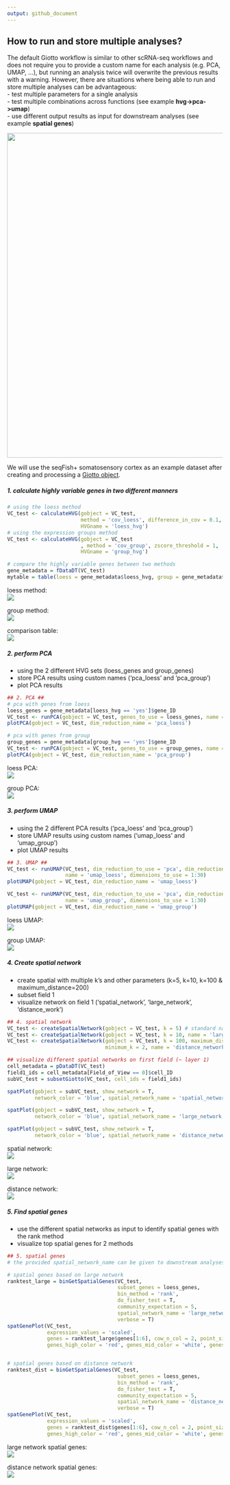```yaml
---
output: github_document
---
```


## How to run and store multiple analyses?

The default Giotto workflow is similar to other scRNA-seq workflows and does not require you to provide a custom name for each analysis (e.g. PCA, UMAP, ...), but running an analysis twice will overwrite the previous results with a warning. However, there are situations where being able to run and store multiple analyses can be advantageous:  
- test multiple parameters for a single analysis  
- test multiple combinations across functions (see example **hvg->pca->umap**)  
- use different output results as input for downstream analyses (see example **spatial genes**)  

![](./ppt_store_multiple_analyses2.png){width=20cm}

We will use the seqFish+ somatosensory cortex as an example dataset after creating and processing a [Giotto object](./inst/faqs/work_with_multiple_analyses/work_with_multiple_analyses.md).


##### 1. calculate highly variable genes in two different manners   
```r

# using the loess method
VC_test <- calculateHVG(gobject = VC_test,
                        method = 'cov_loess', difference_in_cov = 0.1,
                        HVGname = 'loess_hvg')
# using the expression groups method
VC_test <- calculateHVG(gobject = VC_test
                        , method = 'cov_group', zscore_threshold = 1,
                        HVGname = 'group_hvg')

# compare the highly variable genes between two methods
gene_metadata = fDataDT(VC_test)
mytable = table(loess = gene_metadata$loess_hvg, group = gene_metadata$group_hvg)
```

loess method:  
![](./figures/1_loess_hvg.png)

group method:  
![](./figures/1_group_hvg.png)

comparison table:  
![](./figures/1_hvg_table.png)

##### 2. perform PCA 
- using the 2 different HVG sets  (loess_genes and group_genes)
- store PCA results using custom names  ('pca_loess' and 'pca_group')
- plot PCA results  
```r
## 2. PCA ##
# pca with genes from loess
loess_genes = gene_metadata[loess_hvg == 'yes']$gene_ID
VC_test <- runPCA(gobject = VC_test, genes_to_use = loess_genes, name = 'pca_loess', scale_unit = F)
plotPCA(gobject = VC_test, dim_reduction_name = 'pca_loess')

# pca with genes from group
group_genes = gene_metadata[group_hvg == 'yes']$gene_ID
VC_test <- runPCA(gobject = VC_test, genes_to_use = group_genes, name = 'pca_group', scale_unit = F)
plotPCA(gobject = VC_test, dim_reduction_name = 'pca_group')
```

loess PCA:    
![](./figures/2_loess_pca.png)

group PCA:    
![](./figures/2_group_pca.png)

##### 3. perform UMAP 
- using the 2 different PCA results  ('pca_loess' and 'pca_group')  
- store UMAP results using custom names ('umap_loess' and 'umap_group')  
- plot UMAP results  
```r
## 3. UMAP ##
VC_test <- runUMAP(VC_test, dim_reduction_to_use = 'pca', dim_reduction_name = 'pca_loess',
                   name = 'umap_loess', dimensions_to_use = 1:30)
plotUMAP(gobject = VC_test, dim_reduction_name = 'umap_loess')

VC_test <- runUMAP(VC_test, dim_reduction_to_use = 'pca', dim_reduction_name = 'pca_group',
                   name = 'umap_group', dimensions_to_use = 1:30)
plotUMAP(gobject = VC_test, dim_reduction_name = 'umap_group')
```

loess UMAP:    
![](./figures/3_loess_umap.png)

group UMAP:    
![](./figures/3_group_umap.png)


##### 4. Create spatial network 
- create spatial with multiple k's and other parameters  (k=5, k=10, k=100 & maximum_distance=200)
- subset field 1  
- visualize network on field 1  ('spatial_network', 'large_network', 'distance_work')
```r
## 4. spatial network
VC_test <- createSpatialNetwork(gobject = VC_test, k = 5) # standard name: 'spatial_network'
VC_test <- createSpatialNetwork(gobject = VC_test, k = 10, name = 'large_network')
VC_test <- createSpatialNetwork(gobject = VC_test, k = 100, maximum_distance = 200,
                                minimum_k = 2, name = 'distance_network')

## visualize different spatial networks on first field (~ layer 1)
cell_metadata = pDataDT(VC_test)
field1_ids = cell_metadata[Field_of_View == 0]$cell_ID
subVC_test = subsetGiotto(VC_test, cell_ids = field1_ids)

spatPlot(gobject = subVC_test, show_network = T,
         network_color = 'blue', spatial_network_name = 'spatial_network')

spatPlot(gobject = subVC_test, show_network = T,
         network_color = 'blue', spatial_network_name = 'large_network')

spatPlot(gobject = subVC_test, show_network = T,
         network_color = 'blue', spatial_network_name = 'distance_network')
```



spatial network:      
![](./figures/4_spatial_network.png)

large network:      
![](./figures/4_large_network.png)  


distance network:      
![](./figures/4_distance_network.png)  



##### 5. Find spatial genes
- use the different spatial networks as input to identify spatial genes with the rank method 
- visualize top spatial genes for 2 methods
```r
## 5. spatial genes
# the provided spatial_network_name can be given to downstream analyses

# spatial genes based on large network
ranktest_large = binGetSpatialGenes(VC_test,
                                    subset_genes = loess_genes,
                                    bin_method = 'rank',
                                    do_fisher_test = T,
                                    community_expectation = 5,
                                    spatial_network_name = 'large_network',
                                    verbose = T)
spatGenePlot(VC_test,
             expression_values = 'scaled',
             genes = ranktest_large$genes[1:6], cow_n_col = 2, point_size = 1,
             genes_high_color = 'red', genes_mid_color = 'white', genes_low_color = 'darkblue', midpoint = 0)


# spatial genes based on distance network
ranktest_dist = binGetSpatialGenes(VC_test,
                                    subset_genes = loess_genes,
                                    bin_method = 'rank',
                                    do_fisher_test = T,
                                    community_expectation = 5,
                                    spatial_network_name = 'distance_network',
                                    verbose = T)
spatGenePlot(VC_test,
             expression_values = 'scaled',
             genes = ranktest_dist$genes[1:6], cow_n_col = 2, point_size = 1,
             genes_high_color = 'red', genes_mid_color = 'white', genes_low_color = 'darkblue', midpoint = 0)
```


large network spatial genes:        
![](./figures/5_large_network_genes.png)


distance network spatial genes:        
![](./figures/5_large_distance_network_genes.png)  
